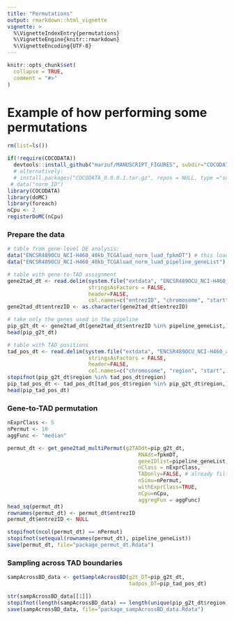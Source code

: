 ```yaml
---
title: "Permutations"
output: rmarkdown::html_vignette
vignette: >
  %\VignetteIndexEntry{permutations}
  %\VignetteEngine{knitr::rmarkdown}
  %\VignetteEncoding{UTF-8}
---
```


```r
knitr::opts_chunk$set(
  collapse = TRUE,
  comment = "#>"
)
```

# Example of how performing some permutations

```r
rm(list=ls())

if(!require(COCODATA))
  devtools::install_github("marzuf/MANUSCRIPT_FIGURES", subdir="COCODATA")
  # alternatively: 
  # install.packages("COCODATA_0.0.0.1.tar.gz", repos = NULL, type ="source")
 # data("norm_ID")
library(COCODATA)
library(doMC)
library(foreach)
nCpu <- 2
registerDoMC(nCpu)
```

### Prepare the data
``` r
# table from gene-level DE analysis:
data("ENCSR489OCU_NCI-H460_40kb_TCGAluad_norm_luad_fpkmDT") # this loads fpkmDT
data("ENCSR489OCU_NCI-H460_40kb_TCGAluad_norm_luad_pipeline_geneList") # this loads pipeline_geneList.Rdata

# table with gene-to-TAD assignment
gene2tad_dt <- read.delim(system.file("extdata", "ENCSR489OCU_NCI-H460_all_genes_positions.txt", package = "COCODATA"),
                          stringsAsFactors = FALSE,
                          header=FALSE, 
                          col.names=c("entrezID", "chromosome", "start", "end", "region"))
gene2tad_dt$entrezID <- as.character(gene2tad_dt$entrezID)

# take only the genes used in the pipeline
pip_g2t_dt <- gene2tad_dt[gene2tad_dt$entrezID %in% pipeline_geneList,]
head(pip_g2t_dt)

# table with TAD positions
tad_pos_dt <- read.delim(system.file("extdata", "ENCSR489OCU_NCI-H460_all_assigned_regions.txt", package = "COCODATA"),
                          stringsAsFactors = FALSE,
                          header=FALSE, 
                          col.names=c("chromosome", "region", "start", "end"))
stopifnot(pip_g2t_dt$region %in% tad_pos_dt$region)
pip_tad_pos_dt <- tad_pos_dt[tad_pos_dt$region %in% pip_g2t_dt$region,]
head(pip_tad_pos_dt)
```

### Gene-to-TAD permutation
``` r
nExprClass <- 5
nPermut <- 10
aggFunc <- "median"

permut_dt <- get_gene2tad_multiPermut(g2TADdt=pip_g2t_dt, 
                                          RNAdt=fpkmDT, 
                                          geneIDlist=pipeline_geneList, 
                                          nClass = nExprClass, 
                                          TADonly=FALSE, # already filtred 
                                          nSimu=nPermut, 
                                          withExprClass=TRUE, 
                                          nCpu=nCpu, 
                                          aggregFun = aggFunc)
head_sq(permut_dt)
rownames(permut_dt) <- permut_dt$entrezID
permut_dt$entrezID <- NULL

stopifnot(ncol(permut_dt) == nPermut)
stopifnot(setequal(rownames(permut_dt), pipeline_geneList))
save(permut_dt, file="package_permut_dt.Rdata")
```


### Sampling across TAD boundaries
``` r

sampAcrossBD_data <- getSampleAcrossBD(g2t_DT=pip_g2t_dt, 
                                       tadpos_DT=pip_tad_pos_dt)

str(sampAcrossBD_data[[1]])
stopifnot(length(sampAcrossBD_data) == length(unique(pip_g2t_dt$region)))
save(sampAcrossBD_data, file="package_sampAcrossBD_data.Rdata")
```

